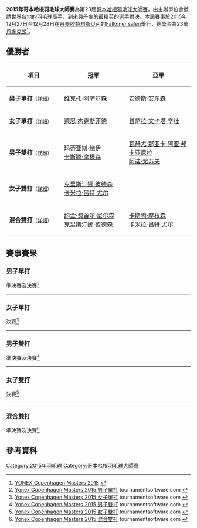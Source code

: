 {{noteTA|G1=Badminton}}
{{infobox badminton event
|name           = 2015年哥本哈根羽毛球大師賽
|image          = 
|size           = 
|caption        =
|dates          = 2015年12月27日－12月28日
|number_edition = 第23屆
|level          = 
|prize_money    = 230,000 [[丹麥克朗|丹麥克朗]]
|location       = {{DEN}}[[腓特烈斯贝|腓特烈斯贝]]
|venue          = Falkoner salen
|previous       = 2014年哥本哈根羽毛球大師賽 
|next           = 2016年哥本哈根羽毛球大師賽
}}
'''2015年哥本哈根羽毛球大師賽'''為第23屆[[哥本哈根羽毛球大師賽|哥本哈根羽毛球大師賽]]，由主辦單位會邀請世界各地的羽毛球高手，到來與丹麥的最精英的選手對決。本屆賽事於2015年12月27日至12月28日在[[丹麥|丹麥]][[腓特烈斯贝|腓特烈斯贝]]內的[[Falkoner_salen|Falkoner salen]]舉行，總獎金為23萬[[丹麥克朗|丹麥克朗]]<ref>[http://www.bwfbadminton.org/tournamentcalendar_event.aspx?id=28995 YONEX Copenhagen Masters 2015] {{Wayback|url=http://www.bwfbadminton.org/tournamentcalendar_event.aspx?id=28995 |date=20151127021538 }}{{en}}</ref>。

== 優勝者 ==
{| class=wikitable style="font-size:small"
!width="200"|項目
!width="250"|冠軍
!width="250"|亞軍
|-
|'''男子單打'''<small>（[[#男子單打|詳細]]）</small>
|{{flagicon|DEN}} [[维克托·阿萨尔森|维克托·阿萨尔森]]
|{{flagicon|DEN}} [[安德斯·安东森|安德斯·安东森]]
|-
|'''女子單打'''<small>（[[#女子單打|詳細]]）</small>
|{{flagicon|DEN}} [[萊恩·杰克斯菲德|萊恩·杰克斯菲德]]
|{{flagicon|IND}} [[普萨拉·文卡塔·辛杜|普萨拉·文卡塔·辛杜]]
|-
|'''男子雙打'''<small>（[[#男子雙打|詳細]]）</small>
|{{flagicon|DEN}} [[玛蒂亚斯·鲍伊|玛蒂亚斯·鲍伊]]<br/>{{flagicon|DEN}} [[卡斯腾·摩根森|卡斯腾·摩根森]]
|{{flagicon|INA}} [[瓦赫尤·那亚卡·阿亚·邦卡亚尼拉|瓦赫尤·那亚卡·阿亚·邦卡亚尼拉]]<br/>{{flagicon|INA}} [[阿迪·尤苏夫|阿迪·尤苏夫]]
|-
|'''女子雙打'''<small>（[[#女子雙打|詳細]]）</small>
|{{flagicon|DEN}} [[克里斯汀娜·彼德森|克里斯汀娜·彼德森]]<br/>{{flagicon|DEN}} [[卡米拉·吕特·尤尔|卡米拉·吕特·尤尔]]
|{{nowrap|{{flagicon|INA}} [[马哈德维·伊斯特拉尼·尼·克图特|马哈德维·伊斯特拉尼·尼·克图特]]<br/>{{flagicon|INA}} [[英吉娅·西塔·阿凡达|英吉娅·西塔·阿凡达]]}}
|-
|'''混合雙打'''<small>（[[#混合雙打|詳細]]）</small>
|{{flagicon|DEN}} [[约金·费舍尔·尼尔森|约金·费舍尔·尼尔森]]<br/>{{flagicon|DEN}} [[克里斯汀娜·彼德森|克里斯汀娜·彼德森]]
|{{flagicon|DEN}} [[卡斯腾·摩根森|卡斯腾·摩根森]]<br/>{{flagicon|DEN}} [[卡米拉·吕特·尤尔|卡米拉·吕特·尤尔]]
|}

== 賽事賽果 ==
=== 男子單打 ===
;準決賽及決賽<ref name="MS">[http://www.tournamentsoftware.com/sport/draw.aspx?id=FD6815D8-CF64-4A64-A8AD-6D7B72B54332&draw=2 Yonex Copenhagen Masters 2015 男子單打] tournamentsoftware.com {{en}}</ref>
{{4TeamBracket-Tennis3-v2
| team-width=200
| RD1-seed1=
| RD1-team1='''{{flagicon|DEN}} [[安德斯·安东森|安德斯·安东森]]
| RD1-score1-1='''21
| RD1-score1-2=14
| RD1-score1-3='''21
| RD1-seed2=
| RD1-team2={{nowrap|{{flagicon|IND}} [[拉贾·梅努里·文卡塔·加卢西达|拉贾·梅努里·文卡塔·加卢西达]]}}
| RD1-score2-1=18
| RD1-score2-2='''21
| RD1-score2-3=19

| RD1-seed3=
| RD1-team3={{flagicon|IND}} [[塞·帕拉内斯·巴米迪帕提|塞·帕拉内斯·巴米迪帕提]]
| RD1-score3-1=14
| RD1-score3-2=18
| RD1-score3-3=
| RD1-seed4=
| RD1-team4='''{{flagicon|DEN}} [[维克托·阿萨尔森|维克托·阿萨尔森]]
| RD1-score4-1='''21
| RD1-score4-2='''21
| RD1-score4-3=

| RD2-seed1=
| RD2-team1={{flagicon|DEN}} [[安德斯·安东森|安德斯·安东森]]
| RD2-score1-1=10
| RD2-score1-2=15
| RD2-score1-3=
| RD2-seed2=
| RD2-team2='''{{flagicon|DEN}} [[维克托·阿萨尔森|维克托·阿萨尔森]]
| RD2-score2-1='''21
| RD2-score2-2='''21
| RD2-score2-3=
}}
----

=== 女子單打 ===
;決賽<ref name="WS">[http://www.tournamentsoftware.com/sport/draw.aspx?id=FD6815D8-CF64-4A64-A8AD-6D7B72B54332&draw=3 Yonex Copenhagen Masters 2015 女子單打] tournamentsoftware.com {{en}}</ref>
{{2TeamBracket-Compact-Tennis3
| team-width=200
| RD1-seed01=
| RD1-team01='''{{flagicon|DEN}} [[萊恩·杰克斯菲德|萊恩·杰克斯菲德]]
| RD1-score01-1='''21
| RD1-score01-2='''21
| RD1-score01-3=
| RD1-seed02=
| RD1-team02={{nowrap|{{flagicon|IND}} [[普萨拉·文卡塔·辛杜|普萨拉·文卡塔·辛杜]]}}
| RD1-score02-1=12
| RD1-score02-2=19
| RD1-score02-3=
}}
----

=== 男子雙打 ===
;準決賽及決賽<ref name="MD">[http://www.tournamentsoftware.com/sport/draw.aspx?id=FD6815D8-CF64-4A64-A8AD-6D7B72B54332&draw=4 Yonex Copenhagen Masters 2015 男子雙打] tournamentsoftware.com {{en}}</ref>
{{4TeamBracket-Tennis3-v2
| team-width=200
| RD1-seed1=
| RD1-team1='''{{flagicon|DEN}} [[玛蒂亚斯·鲍伊|玛蒂亚斯·鲍伊]]<br/> {{flagicon|DEN}} [[卡斯腾·摩根森|卡斯腾·摩根森]]
| RD1-score1-1='''22
| RD1-score1-2='''21
| RD1-score1-3=
| RD1-seed2=
| RD1-team2={{flagicon|MAS}} [[云天豪|云天豪]]<br/> {{flagicon|MAS}} [[林钦华|林钦华]]
| RD1-score2-1=20
| RD1-score2-2=12
| RD1-score2-3=

| RD1-seed3=
| RD1-team3='''{{nowrap|{{flagicon|INA}} [[瓦赫尤·那亚卡·阿亚·邦卡亚尼拉|瓦赫尤·那亚卡·阿亚·邦卡亚尼拉]]<br/> {{flagicon|INA}} [[阿迪·尤苏夫|阿迪·尤苏夫]]}}
| RD1-score3-1='''21
| RD1-score3-2=16
| RD1-score3-3='''24
| RD1-seed4=
| RD1-team4={{flagicon|DEN}} [[马德斯·康拉德-彼德森|马德斯·康拉德-彼德森]]<br/> {{flagicon|DEN}} [[马德斯·皮勒尔·科尔丁|马德斯·皮勒尔·科尔丁]]
| RD1-score4-1=14
| RD1-score4-2='''21
| RD1-score4-3=22

| RD2-seed1=
| RD2-team1='''{{flagicon|DEN}} [[玛蒂亚斯·鲍伊|玛蒂亚斯·鲍伊]]<br/> {{flagicon|DEN}} [[卡斯腾·摩根森|卡斯腾·摩根森]]
| RD2-score1-1='''21
| RD2-score1-2='''21
| RD2-score1-3=
| RD2-seed2=
| RD2-team2={{nowrap|{{flagicon|INA}} [[瓦赫尤·那亚卡·阿亚·邦卡亚尼拉|瓦赫尤·那亚卡·阿亚·邦卡亚尼拉]]<br/> {{flagicon|INA}} [[阿迪·尤苏夫|阿迪·尤苏夫]]}}
| RD2-score2-1=13
| RD2-score2-2=16
| RD2-score2-3=
}}
----

=== 女子雙打 ===
;決賽<ref name="WD">[http://www.tournamentsoftware.com/sport/draw.aspx?id=FD6815D8-CF64-4A64-A8AD-6D7B72B54332&draw=5 Yonex Copenhagen Masters 2015 女子雙打] tournamentsoftware.com {{en}}</ref>
{{2TeamBracket-Compact-Tennis3
| team-width=200
| RD1-seed01=
| RD1-team01='''{{flagicon|DEN}} [[克里斯汀娜·彼德森|克里斯汀娜·彼德森]]<br/> {{flagicon|DEN}} [[卡米拉·吕特·尤尔|卡米拉·吕特·尤尔]]
| RD1-score01-1='''21
| RD1-score01-2='''21
| RD1-score01-3=
| RD1-seed02=
| RD1-team02={{nowrap|{{flagicon|INA}} [[马哈德维·伊斯特拉尼·尼·克图特|马哈德维·伊斯特拉尼·尼·克图特]]<br/> {{flagicon|INA}} [[英吉娅·西塔·阿凡达|英吉娅·西塔·阿凡达]]}}
| RD1-score02-1=10
| RD1-score02-2=8
| RD1-score02-3=
}}
----

=== 混合雙打 ===
;準決賽及決賽<ref name="XD">[http://www.tournamentsoftware.com/sport/draw.aspx?id=FD6815D8-CF64-4A64-A8AD-6D7B72B54332&draw=1 Yonex Copenhagen Masters 2015 混合雙打] tournamentsoftware.com {{en}}</ref>
{{4TeamBracket-Tennis3-v2
| team-width=200
| RD1-seed1=
| RD1-team1='''{{flagicon|DEN}} [[约金·费舍尔·尼尔森|约金·费舍尔·尼尔森]]<br/> {{flagicon|DEN}} [[克里斯汀娜·彼德森|克里斯汀娜·彼德森]]
| RD1-score1-1='''21
| RD1-score1-2='''21
| RD1-score1-3=
| RD1-seed2=
| RD1-team2={{flagicon|FRA}} [[罗南·拉巴尔|罗南·拉巴尔]]<br/> {{flagicon|FRA}} [[埃米莉·拉菲尔|埃米莉·拉菲尔]]
| RD1-score2-1=16
| RD1-score2-2=11
| RD1-score2-3=

| RD1-seed3=
| RD1-team3={{nowrap|{{flagicon|INA}} [[罗纳德·亚历山大|罗纳德·亚历山大]]<br/> {{flagicon|INA}} [[梅拉蒂·达伊瓦·奥克塔维亚尼|梅拉蒂·达伊瓦·奥克塔维亚尼]]}}
| RD1-score3-1=14
| RD1-score3-2=14
| RD1-score3-3=
| RD1-seed4=
| RD1-team4='''{{flagicon|DEN}} [[卡斯腾·摩根森|卡斯腾·摩根森]]<br/> {{flagicon|DEN}} [[卡米拉·吕特·尤尔|卡米拉·吕特·尤尔]]
| RD1-score4-1='''21
| RD1-score4-2='''21
| RD1-score4-3=

| RD2-seed1=
| RD2-team1='''{{nowrap|{{flagicon|DEN}} [[约金·费舍尔·尼尔森|约金·费舍尔·尼尔森]]<br/> {{flagicon|DEN}} [[克里斯汀娜·彼德森|克里斯汀娜·彼德森]]}}
| RD2-score1-1='''21
| RD2-score1-2='''21
| RD2-score1-3=
| RD2-seed2=
| RD2-team2={{flagicon|DEN}} [[卡斯腾·摩根森|卡斯腾·摩根森]]<br/> {{flagicon|DEN}} [[卡米拉·吕特·尤尔|卡米拉·吕特·尤尔]]
| RD2-score2-1=19
| RD2-score2-2=18
| RD2-score2-3=
}}

== 參考資料 ==
{{Reflist}}

[[Category:2015年羽毛球|Category:2015年羽毛球]]
[[Category:哥本哈根羽毛球大師賽|Category:哥本哈根羽毛球大師賽]]
